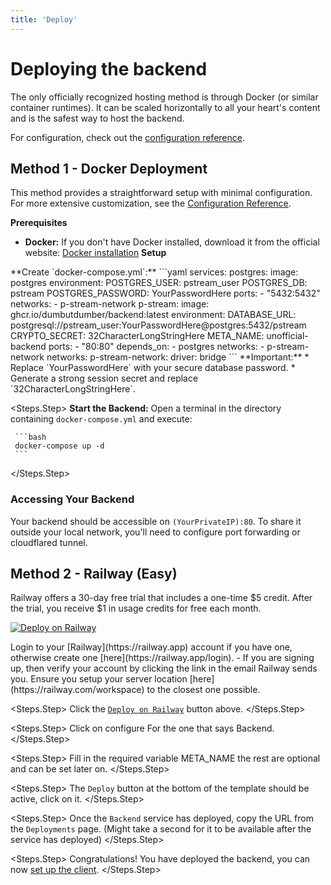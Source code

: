 ```yaml
---
title: 'Deploy'
---
```


# Deploying the backend

The only officially recognized hosting method is through Docker (or similar container runtimes). It can be scaled horizontally to all your heart's content and is the safest way to host the backend.

For configuration, check out the [configuration reference](./configuration.mdx).

## Method 1 - Docker Deployment

This method provides a straightforward setup with minimal configuration. For more extensive customization, see the [Configuration Reference](./configuration.mdx).

**Prerequisites**

- **Docker:** If you don't have Docker installed, download it from the official website: [Docker installation](https://www.docker.com/get-started)
**Setup**

<Steps>
  <Steps.Step>
     **Create `docker-compose.yml`:**
     ```yaml
       services:
         postgres:
           image: postgres
           environment:
             POSTGRES_USER: pstream_user
             POSTGRES_DB: pstream
             POSTGRES_PASSWORD: YourPasswordHere 
           ports:
             - "5432:5432" 
           networks:
             - p-stream-network
         p-stream:
           image: ghcr.io/dumbutdumber/backend:latest
           environment:
             DATABASE_URL: postgresql://pstream_user:YourPasswordHere@postgres:5432/pstream
             CRYPTO_SECRET: 32CharacterLongStringHere 
             META_NAME: unofficial-backend
           ports:
             - "80:80"
           depends_on:
             - postgres
           networks:
             - p-stream-network
       networks:
         p-stream-network: 
           driver: bridge
    ```
      **Important:** 
       * Replace `YourPasswordHere` with your secure database password.
       * Generate a strong session secret and replace `32CharacterLongStringHere`.
  </Steps.Step>

  <Steps.Step>
    **Start the Backend:**  Open a terminal in the directory containing `docker-compose.yml` and execute:

     ```bash
     docker-compose up -d
     ```

  </Steps.Step>
</Steps>

### Accessing Your Backend

Your backend should be accessible on `(YourPrivateIP):80`. To share it outside your local network, you'll need to configure port forwarding or cloudflared tunnel.

## Method 2 - Railway (Easy)

Railway offers a 30-day free trial that includes a one-time $5 credit. After the trial, you receive $1 in usage credits for free each month.

[![Deploy on Railway](https://railway.com/button.svg)](https://railway.com/deploy/pstreambackend?referralCode=zvXFZF)

<Steps>
  <Steps.Step>
    Login to your [Railway](https://railway.app) account if you have one,
    otherwise create one [here](https://railway.app/login). - If you are signing
    up, then verify your account by clicking the link in the email Railway sends
    you. Ensure you setup your server location [here](https://railway.com/workspace)
    to the closest one possible.
  </Steps.Step>

  <Steps.Step>
    Click the [`Deploy on Railway`](https://railway.com/deploy/pstreambackend?referralCode=zvXFZF) button
    above.
  </Steps.Step>

  <Steps.Step>
    Click on configure For the one that says Backend.
  </Steps.Step>

  <Steps.Step>
    Fill in the required variable META_NAME the rest are optional and can be set later on.
  </Steps.Step>

  <Steps.Step>
    The `Deploy` button at the bottom of the template should be active, click on
    it.
  </Steps.Step>

  <Steps.Step>
    Once the `Backend` service has deployed, copy the URL from the `Deployments`
    page. (Might take a second for it to be available after the service has
    deployed)
  </Steps.Step>

  <Steps.Step>
    Congratulations! You have deployed the backend, you can now [set up the
    client](../self-hosting/use-backend.mdx).
  </Steps.Step>
</Steps>
